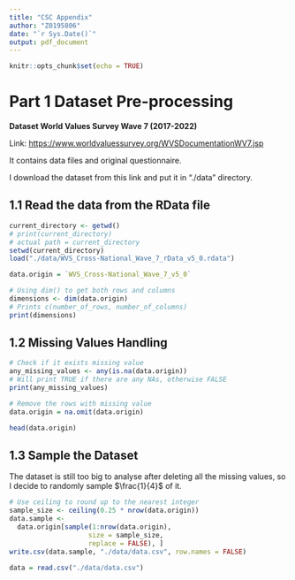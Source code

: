 ```yaml
---
title: "CSC Appendix"
author: "Z0195806"
date: "`r Sys.Date()`"
output: pdf_document
---
```


```r
knitr::opts_chunk$set(echo = TRUE)
```

# Part 1 Dataset Pre-processing

**Dataset World Values Survey Wave 7 (2017-2022)**

Link: <https://www.worldvaluessurvey.org/WVSDocumentationWV7.jsp>

It contains data files and original questionnaire.

I download the dataset from this link and put it in "./data" directory.

## 1.1 Read the data from the RData file

```r
current_directory <- getwd()
# print(current_directory)
# actual path = current_directory
setwd(current_directory)
load("./data/WVS_Cross-National_Wave_7_rData_v5_0.rdata")
```

```r
data.origin = `WVS_Cross-National_Wave_7_v5_0`
```

```r
# Using dim() to get both rows and columns
dimensions <- dim(data.origin)
# Prints c(number_of_rows, number_of_columns)
print(dimensions)
```

## 1.2 Missing Values Handling

```r
# Check if it exists missing value
any_missing_values <- any(is.na(data.origin))
# Will print TRUE if there are any NAs, otherwise FALSE
print(any_missing_values)
```

```r
# Remove the rows with missing value
data.origin = na.omit(data.origin)
```

```r
head(data.origin)
```

## 1.3 Sample the Dataset

The dataset is still too big to analyse after deleting all the missing values, so I decide to randomly sample $\frac{1}{4}$ of it.

```r
# Use ceiling to round up to the nearest integer
sample_size <- ceiling(0.25 * nrow(data.origin))
data.sample <-
  data.origin[sample(1:nrow(data.origin),
                    size = sample_size,
                    replace = FALSE), ]
write.csv(data.sample, "./data/data.csv", row.names = FALSE)
```

```r
data = read.csv("./data/data.csv")
```
